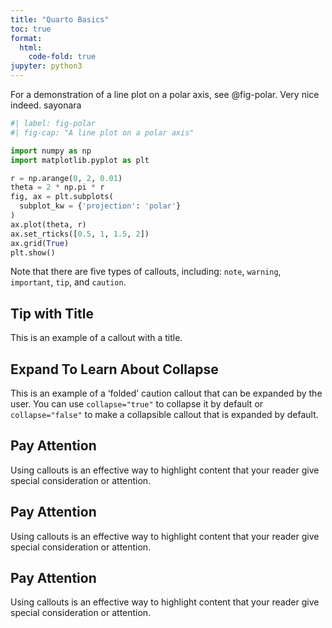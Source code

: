 ```yaml
---
title: "Quarto Basics"
toc: true
format:
  html:
    code-fold: true
jupyter: python3
---
```


For a demonstration of a line plot on a polar axis, see @fig-polar. Very nice indeed. sayonara


```python
#| label: fig-polar
#| fig-cap: "A line plot on a polar axis"

import numpy as np
import matplotlib.pyplot as plt

r = np.arange(0, 2, 0.01)
theta = 2 * np.pi * r
fig, ax = plt.subplots(
  subplot_kw = {'projection': 'polar'} 
)
ax.plot(theta, r)
ax.set_rticks([0.5, 1, 1.5, 2])
ax.grid(True)
plt.show()
```

::: {.callout-note}
Note that there are five types of callouts, including:
`note`, `warning`, `important`, `tip`, and `caution`.
:::

::: {.callout-tip}
## Tip with Title

This is an example of a callout with a title.
:::

::: {.callout-caution collapse="true"}
## Expand To Learn About Collapse

This is an example of a 'folded' caution callout that can be expanded by the user. You can use `collapse="true"` to collapse it by default or `collapse="false"` to make a collapsible callout that is expanded by default.
:::

::: {.callout-note appearance="default"}

## Pay Attention

Using callouts is an effective way to highlight content that your reader give special consideration or attention.

:::

::: {.callout-note appearance="simple"}

## Pay Attention

Using callouts is an effective way to highlight content that your reader give special consideration or attention.

:::

::: {.callout-note appearance="minimal"}

## Pay Attention

Using callouts is an effective way to highlight content that your reader give special consideration or attention.

:::